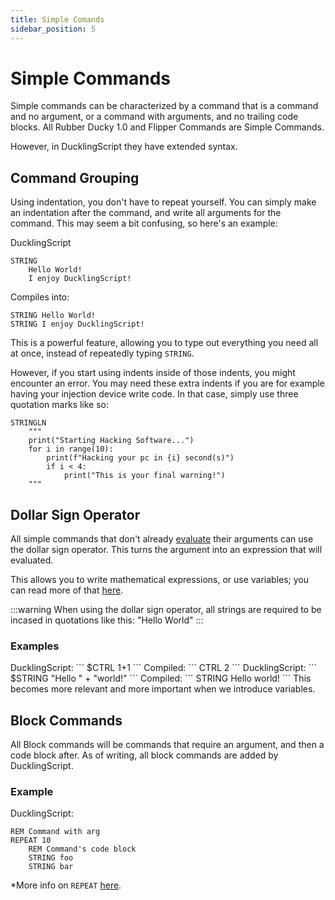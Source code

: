 ```yaml
---
title: Simple Comands
sidebar_position: 5
---
```



# Simple Commands
Simple commands can be characterized by a command that is a command and no argument, or a command with arguments, and no trailing code blocks. All Rubber Ducky 1.0 and Flipper Commands are Simple Commands.

However, in DucklingScript they have extended syntax.

## Command Grouping
Using indentation, you don't have to repeat yourself. You can simply make an indentation after the command, and write all arguments for the command. This may seem a bit confusing, so here's an example:

DucklingScript
```
STRING 
    Hello World!
    I enjoy DucklingScript!
```
Compiles into:
```
STRING Hello World!
STRING I enjoy DucklingScript!
```

This is a powerful feature, allowing you to type out everything you need all at once, instead of repeatedly typing `STRING`.

However, if you start using indents inside of those indents, you might encounter an error. You may need these extra indents if you are for example having your injection device write code. In that case, simply use three quotation marks like so:
```
STRINGLN
    """
    print("Starting Hacking Software...")
    for i in range(10):
        print(f"Hacking your pc in {i} second(s)")
        if i < 4:
            print("This is your final warning!")
    """
```

## Dollar Sign Operator
[//]: # (Replace ../wip_page with /docs/debugging-commands#expression_eval later.)
All simple commands that don't already [evaluate](../wip-page) their arguments can use the dollar sign operator. This turns the argument into an expression that will evaluated.

[//]: # (Replace ../wip_page with /docs/debugging-commands#expression_eval later.)
This allows you to write mathematical expressions, or use variables; you can read more of that [here](../wip-page).

:::warning
When using the dollar sign operator, all strings are required to be incased in quotations like this: "Hello World"
:::

### Examples
<Tabs>
  <TabItem value="example1" label="Example 1" default>
    DucklingScript:
    ```
    $CTRL 1+1
    ```
    Compiled:
    ```
    CTRL 2
    ```
  </TabItem>

  <TabItem value="example2" label="Example 2">
    DucklingScript:
    ```
    $STRING "Hello " + "world!"
    ```
    Compiled:
    ```
    STRING Hello world!
    ```
  </TabItem>
</Tabs>
This becomes more relevant and more important when we introduce variables.

## Block Commands
All Block commands will be commands that require an argument, and then a code block after. As of writing, all block commands are added by DucklingScript.

### Example
DucklingScript:
```
REM Command with arg
REPEAT 10
    REM Command's code block
    STRING foo
    STRING bar
```
*More info on `REPEAT` [here](/docs/flow-control#for_loops).